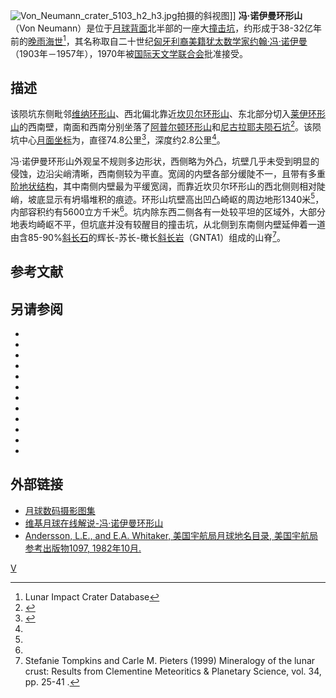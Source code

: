 {{lunar crater data|
 image=Normal von-neumann.jpg|240px|
 caption=[[月球勘测轨道飞行器|月球勘测轨道飞行器]]拍摄的图像|
 latitude=40.28|
 N_or_S=N|
 longitude=153.25|
 E_or_W=E|
 diameter=74.8公里|
 depth=2.8公里|
 colong=209|
 eponym=[[约翰·冯·诺伊曼|约翰·冯·诺伊曼]]}}
[[File:Von_Neumann_crater_5103_h2_h3.jpg|thumb]]拍摄的斜视图]]
'''冯·诺伊曼环形山'''（Von Neumann）是位于[[月球背面|月球背面]]北半部的一座大[[撞击坑|撞击坑]]，约形成于38-32亿年前的[[晚雨海世|晚雨海世]]<ref name=LICD>Lunar Impact Crater Database</ref>，其名称取自二十世纪[[匈牙利人|匈牙利裔]][[美国|美籍]][[犹太人|犹太]][[数学家|数学家]][[约翰·冯·诺伊曼|约翰·冯·诺伊曼]]（1903年－1957年），1970年被[[国际天文学联合会|国际天文学联合会]]批准接受。

==描述==  
该陨坑东侧毗邻[[维纳环形山|维纳环形山]]、西北偏北靠近[[坎贝尔环形山|坎贝尔环形山]]、东北部分切入[[莱伊环形山|莱伊环形山]]的西南壁，南面和西南分别坐落了[[阿普尔顿环形山|阿普尔顿环形山]]和[[尼古拉耶夫陨石坑|尼古拉耶夫陨石坑]]<ref>{{Cite web |url=http://planetarynames.wr.usgs.gov/images/Lunar/lac_31_wac.pdf |title=Crater Von Neumann on the map LAC-31. |accessdate=2016-12-01 |archive-date=2016-12-24 |archive-url=https://web.archive.org/web/20161224013825/https://planetarynames.wr.usgs.gov/images/Lunar/lac_31_wac.pdf |dead-url=no }}</ref>。该陨坑中心[[月面坐标|月面坐标]]为{{Coord|40.28|N|153.25|E|globe:Moon|nogoogle=1|noosm=1}}，直径74.8公里<ref name="IAU">{{Cite web |url=http://planetarynames.wr.usgs.gov/Feature/6442 |title=Directory of the International Astronomical Union |accessdate=2016-12-01 |archive-date=2020-11-27 |archive-url=https://web.archive.org/web/20201127012602/https://planetarynames.wr.usgs.gov/Feature/6442 |dead-url=no }}</ref>，深度约2.8公里<ref name="LICD"/>。

冯·诺伊曼环形山外观呈不规则多边形状，西侧略为外凸，坑壁几乎未受到明显的侵蚀，边沿尖峭清晰，西南侧较为平直。宽阔的内壁各部分缓陡不一，且带有多重[[wiktionary:terrace|阶地状结构]]，其中南侧内壁最为平缓宽阔，而靠近坎贝尔环形山的西北侧则相对陡峭，坡底显示有坍塌堆积的痕迹。环形山坑壁高出凹凸崎岖的周边地形1340米<ref name="LICD"/>，内部容积约有5600立方千米<ref name="LICD"/>。坑内除东西二侧各有一处较平坦的区域外，大部分地表均崎岖不平，但坑底并没有较醒目的撞击坑，从北侧到东南侧内壁延伸着一道由含85-90%[[斜长石|斜长石]]的辉长-苏长-橄长[[斜长岩|斜长岩]]（GNTA1）组成的山脊<ref>Stefanie Tompkins and Carle M. Pieters (1999) Mineralogy of the lunar crust: Results from Clementine Meteoritics & Planetary Science, vol. 34, pp. 25-41 .</ref>。

==参考文献==
{{reflist}}

==另请参阅==
{{refbegin}}
* {{cite book
  | last1 = Andersson
  | first1 = L. E.
  | last2 = Whitaker
  | first2 = E. A.
  | authorlink2 = Ewen Whitaker
  | date = 1982
  | title = [[NASA|NASA]] Catalogue of Lunar Nomenclature
  | publisher = NASA RP-1097
  | ref = harv
  }}
* {{cite web
  | last = Blue
  | first = Jennifer
  | date = July 25, 2007
  | title = Gazetteer of Planetary Nomenclature
  | publisher = [[United_States_Geological_Survey|USGS]]
  | url = http://planetarynames.wr.usgs.gov/
  | accessdate = 2007-08-05
  | ref = harv
  | archive-date = 2015-05-26
  | archive-url = https://web.archive.org/web/20150526164842/http://planetarynames.wr.usgs.gov/
  | dead-url = no
  }}
* {{cite book
  | last1 = Bussey
  | first1 = B.
  | authorlink1 = Ben Bussey
  | last2 = Spudis
  | first2 = P.
  | authorlink2 = Paul Spudis
  | date = 2004
  | title = The Clementine Atlas of the Moon
  | publisher = Cambridge University Press
  | location = New York
  | isbn = 978-0-521-81528-4
  | ref = harv
  }}
* {{cite book
  | last1 = Cocks
  | first1 = Elijah E.
  | last2 = Cocks
  | first2 = Josiah C.
  | date = 1995
  | title = Who's Who on the Moon: A Biographical Dictionary of Lunar Nomenclature
  | url = https://archive.org/details/isbn_9780936389271
  | publisher = Tudor Publishers
  | isbn = 978-0-936389-27-1
  | ref = harv
  }}
* {{cite web
  | last = McDowell
  | first = Jonathan
  | date = July 15, 2007
  | url = http://host.planet4589.org/astro/lunar/
  | title = Lunar Nomenclature
  | publisher = Jonathan's Space Report
  | accessdate = 2007-10-24
  | ref = harv
  | archive-date = 2015-01-12
  | archive-url = https://web.archive.org/web/20150112233439/http://host.planet4589.org/astro/lunar/
  | dead-url = no
  }}
* {{cite journal| last1 = Menzel| first1 = D. H.| last2 = Minnaert| first2 = M.| last3 = Levin| first3 = B.| last4 = Dollfus| first4 = A.| last5 = Bell| first5 = B.| title = Report on Lunar Nomenclature by the Working Group of Commission 17 of the IAU| doi = 10.1007/BF00171763| journal = Space Science Reviews| volume = 12| issue = 2| pages = 136–186| date = 1971| bibcode = 1971SSRv...12..136M| ref = harv}}
* {{cite book
  | first = Patrick
  | last = Moore
  | authorlink = Patrick Moore
  | date = 2001
  | title = On the Moon
  | url = https://archive.org/details/patrickmooreonmo00patr
  | publisher = Sterling Publishing Co.
  | isbn = 978-0-304-35469-6
  | ref = harv
  }}
* {{cite book
  | first = Fred W.
  | last = Price
  | date = 1988
  | title = The Moon Observer's Handbook
  | publisher = Cambridge University Press
  | isbn = 978-0-521-33500-3
  | ref = harv
  }}
* {{cite book
  | last = Rükl
  | first = Antonín
  | authorlink = Antonín Rükl
  | date = 1990
  | title = Atlas of the Moon
  | publisher = Kalmbach Books
  | isbn = 978-0-913135-17-4
  | ref = harv
  }}
* {{cite book
  | last = Webb
  | first = Rev. T. W.
  | authorlink = Thomas William Webb
  | date = 1962
  | title = Celestial Objects for Common Telescopes
  | url = https://archive.org/details/celestialobjects00webb
  | edition = 6th revised
  | publisher = Dover
  | isbn = 978-0-486-20917-3
  | ref = harv
  }}
* {{cite book
  | first = Ewen A.
  | last = Whitaker
  | authorlink = Ewen Whitaker
  | date = 1999
  | title = Mapping and Naming the Moon
  | publisher = Cambridge University Press
  | isbn = 978-0-521-62248-6
  | ref = harv
  }}
* {{cite book
  | first = Peter T.
  | last = Wlasuk
  | date = 2000
  | title = Observing the Moon
  | publisher = Springer
  | isbn = 978-1-85233-193-1
  | ref = harv
 }}
{{refend}}

==外部链接==
*[http://www.lpi.usra.edu/resources/lunar_orbiter/bin/srch_nam.shtml?Von%20Neumann%7C0 月球数码摄影图集] {{Wayback|url=http://www.lpi.usra.edu/resources/lunar_orbiter/bin/srch_nam.shtml?Von%20Neumann%7C0 |date=20201127014428 }}
*[http://the-moon.wikispaces.com/Von+Neumann 维基月球在线解说-冯·诺伊曼环形山] {{Wayback|url=http://the-moon.wikispaces.com/Von+Neumann |date=20180531193132 }}
*[http://planet4589.org/astro/lunar/RP-1097.pdf Andersson, L.E., and E.A. Whitaker, 美国宇航局月球地名目录, 美国宇航局参考出版物1097, 1982年10月.] {{Wayback|url=http://planet4589.org/astro/lunar/RP-1097.pdf |date=20141006125838 }}

[[Category:月球环形山|V]]
{{月球環形山 (T-Z)}}